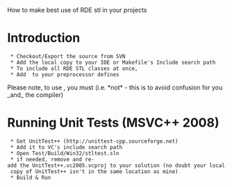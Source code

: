 How to make best use of RDE stl in your projects

= Introduction =
  * Checkout/Export the source from SVN
  * Add the local copy to your IDE or Makefile's Include search path 
  * To include all RDE STL classes at once, {{{#include <rdestl.h>}}}
  * Add {{{RDE_DEBUG}}} to your preprocessor defines

Please note, to use {{{rde::string}}}, you must {{{#include <rde_string.h>}}}  (i.e. *not* {{{#include <string.h>}}} - this is to avoid confusion for you _and_ the compiler)

= Running Unit Tests (MSVC++ 2008) =
  * Get UnitTest++ (http://unittest-cpp.sourceforge.net)
  * Add it to VC's include search path
  * Open Test/Build/Win32/stltest.sln
  * if needed, remove and re-add the UnitTest++.vc2005.vcproj to your solution (no doubt your local copy of UnitTest++ isn't in the same location as mine)
  * Build & Run